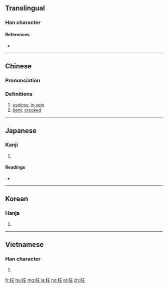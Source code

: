 ==Translingual==

===Han character===
{{Han char|rn=75|rad=木|as=04|sn=8|four=4191<sub>4</sub>|canj=木一土 (DMG)|ids=⿰[[木]][[王]]}}

====References====
* {{Han ref|kx=0514.280|dkj=14530|dj=0902.110|hdz=21163.070|uh=6789|ud=26505|bh=AA50|bd=43600}}

----

==Chinese==
{{zh-forms}}

===Pronunciation===
{{zh-pron
|m=wǎng
|c=wong2
|mc=y
|oc=y
|ma=
|cat=a
}}

===Definitions===
# [[useless]], [[in vain]]
# [[bent]], [[crooked]]

----

==Japanese==

===Kanji===
{{ja-kanji|grade=|rs=木04}}

# {{defn|lang=ja|sort=木04}}

====Readings====
* {{ja-readings|on=[[おう]] (ō)|kun=[[まがる]] (magaru), [[まげる]] (mageru), [[まげて]] (magete)}}

----

==Korean==

===Hanja===
{{ko-hanja|hangeul=왕|eumhun=|rv=wang|mr=wang|y=wang}}

# {{defn|lang=ko|sort=木04}}

----

==Vietnamese==
===Han character===
{{vi-readings|rs=木04| hanviet = uổng}}

# {{defn|lang=vi|sort=木04}}

[[fr:枉]]
[[hu:枉]]
[[mg:枉]]
[[ja:枉]]
[[no:枉]]
[[pl:枉]]
[[zh:枉]]